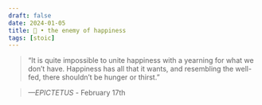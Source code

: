 ```yaml
---
draft: false 
date: 2024-01-05
title: 🗿 • the enemy of happiness
tags: [stoic]
---
```


>  “It is quite impossible to unite happiness with a yearning for what we don’t have. Happiness has all that it wants, and resembling the well-fed, there shouldn’t be hunger or thirst.”

> *—EPICTETUS* - February 17th